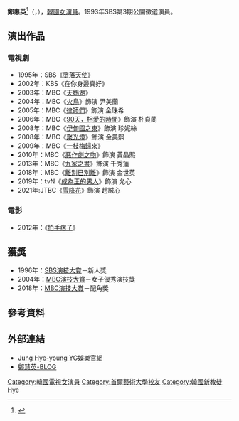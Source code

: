 {{藝人
| 姓名 = 鄭惠英
| 類型 = 女演員
| 圖片 = 190103 드라마 '왕이 된 남자 제작발표회 정혜영.jpg
| 國籍 = {{KOR}}
| 出生日期 = {{birth_date_and_age|1973|12|14}}
| 語言 = [[韓語|韓語]]、[[英語|英語]]
| 教育程度 = [[首爾藝術大學|首爾藝術大學]]廣告創作學[[學士|學士]]
| 宗教信仰 = [[基督教|基督教]]
| 配偶 = {{marriage|[[Jinusean|Sean Noh]]|2004}}
| 兒女 = 2男2女
| 出道日期 = 1993年
| 經紀公司 = [[YG_Entertainment|YG Entertainment]]
}}

'''鄭惠英'''<ref>{{Cite news|url=https://newslibrary.naver.com/viewer/index.nhn?articleId=1986032400329207011&editNo=2&printCount=1&publishDate=1986-03-24&officeId=00032&pageNo=7&printNo=12458&publishType=00020|title=탤런트 鄭惠英 영화배우 데뷔|publisher=|author=[[京鄉新聞|京鄉新聞]]|date=1986-03-24|accessdate=2021-09-25|archive-date=2021-09-25|archive-url=https://web.archive.org/web/20210925112744/https://newslibrary.naver.com/viewer/index.nhn?articleId=1986032400329207011&editNo=2&printCount=1&publishDate=1986-03-24&officeId=00032&pageNo=7&printNo=12458&publishType=00020|dead-url=no}}</ref>（{{lang-ko|정혜영}}，{{bd|1973年|12月14日|catIdx=Kim}}），[[韓國|韓國]][[女演員|女演員]]。1993年SBS第3期公開徵選演員。

== 演出作品 ==
=== 電視劇 ===
*1995年：SBS《[[墮落天使_(韓國電視劇)|墮落天使]]》
*2002年：KBS《在你身邊真好》
*2003年：MBC《[[天鵝湖_(電視劇)|天鵝湖]]》
*2004年：MBC《[[火鳥_(韓國電視劇)|火鳥]]》飾演 尹美蘭
*2005年：MBC《[[律師們|律師們]]》飾演 金珠希
*2006年：MBC《[[90天，相愛的時間|90天，相愛的時間]]》飾演 朴貞蘭
*2008年：MBC《[[伊甸園之東_(電視劇)|伊甸園之東]]》飾演 珍妮絲
*2008年：MBC《[[聚光燈|聚光燈]]》飾演 金美熙
*2009年：MBC《[[一枝梅歸來|一枝梅歸來]]》
*2010年：MBC《[[惡作劇之吻_(韓國電視劇)|惡作劇之吻]]》飾演 黃晶熙
*2013年：MBC《[[九家之書|九家之書]]》飾演 千秀蓮
*2018年：MBC《[[離別已別離|離別已別離]]》飾演 金世英
*2019年：tvN《[[成為王的男人|成為王的男人]]》飾演 允心
*2021年:JTBC《[[雪降花|雪降花]]》飾演 趙誠心

=== 電影 ===
*2012年：《[[拍手痞子|拍手痞子]]》

== 獲獎 ==
*1996年：[[SBS演技大賞|SBS演技大賞]]－新人獎
*2004年：[[MBC演技大賞|MBC演技大賞]]－女子優秀演技獎
*2018年：[[MBC演技大賞|MBC演技大賞]]－配角獎

== 參考資料 ==
{{reflist}}

== 外部連結 ==
* [http://www.ygfamily.com/artist/About.asp?LANGDIV=K&ATYPE=1&ARTIDX=23 Jung Hye-young YG娛樂官網] {{Wayback|url=http://www.ygfamily.com/artist/About.asp?LANGDIV=K&ATYPE=1&ARTIDX=23 |date=20151118071504 }}  {{ko icon}}
*[https://m.post.naver.com/my/series/detail.nhn?seriesNo=471270&memberNo=33889228 鄭慧英-BLOG] {{Wayback|url=https://m.post.naver.com/my/series/detail.nhn?seriesNo=471270&memberNo=33889228 |date=20180716140531 }}{{ko}}

{{YG娛樂}}
{{DEFAULTSORT:Jung Hye Young}}
[[Category:韓國電視女演員|Category:韓國電視女演員]]
[[Category:首爾藝術大學校友|Category:首爾藝術大學校友]]
[[Category:韓國新教徒|Category:韓國新教徒]]
[[Category:郑姓|Hye]]